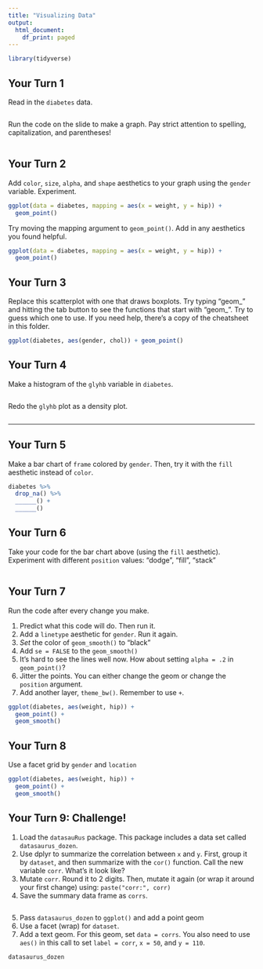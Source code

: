 ```yaml
---
title: "Visualizing Data"
output:
  html_document:
    df_print: paged
---
```


```r
library(tidyverse)
```

## Your Turn 1

Read in the `diabetes` data.

```r

```

Run the code on the slide to make a graph. Pay strict attention to spelling, capitalization, and parentheses!

```r

```

## Your Turn 2

Add `color`, `size`, `alpha`, and `shape` aesthetics to your graph using the `gender` variable. Experiment.  

```r
ggplot(data = diabetes, mapping = aes(x = weight, y = hip)) +
  geom_point()
```

Try moving the mapping argument to `geom_point()`. Add in any aesthetics you found helpful.

```r
ggplot(data = diabetes, mapping = aes(x = weight, y = hip)) +
  geom_point()
```

## Your Turn 3

Replace this scatterplot with one that draws boxplots. Try typing "geom_" and hitting the tab button to see the functions that start with "geom_". Try to guess which one to use. If you need help, there's a copy of the cheatsheet in this folder.

```r
ggplot(diabetes, aes(gender, chol)) + geom_point()
```

## Your Turn 4

Make a histogram of the `glyhb` variable in `diabetes`.

```r

```

Redo the `glyhb` plot as a density plot.

```r

```

---

## Your Turn 5

Make a bar chart of `frame` colored by `gender`. Then, try it with the `fill` aesthetic instead of `color`.

```r
diabetes %>% 
  drop_na() %>% 
  ______() + 
  ______()
```

## Your Turn 6

Take your code for the bar chart above (using the `fill` aesthetic). Experiment with different `position` values: "dodge", "fill", "stack"

```r

```

## Your Turn 7

Run the code after every change you make.

1. Predict what this code will do. Then run it. 
2. Add a `linetype` aesthetic for `gender`. Run it again.
3. *Set* the color of `geom_smooth()` to "black"
4. Add `se = FALSE` to the `geom_smooth()`
5. It's hard to see the lines well now. How about setting `alpha = .2` in `geom_point()`?
6. Jitter the points. You can either change the geom or change the `position` argument.
7. Add another layer, `theme_bw()`. Remember to use `+`.

```r
ggplot(diabetes, aes(weight, hip)) + 
  geom_point() +
  geom_smooth()
```

## Your Turn 8

Use a facet grid by `gender` and `location`

```r
ggplot(diabetes, aes(weight, hip)) + 
  geom_point() +
  geom_smooth()
```

## Your Turn 9: Challenge!

1. Load the `datasauRus` package. This package includes a data set called `datasaurus_dozen`.
2. Use dplyr to summarize the correlation between `x` and `y`. First, group it by `dataset`, and then summarize with the `cor()` function. Call the new variable `corr`. What's it look like?
3. Mutate `corr`. Round it to 2 digits. Then, mutate it again (or wrap it around your first change) using: `paste("corr:", corr)`
4. Save the summary data frame as `corrs`.

```r

```

5. Pass `datasaurus_dozen` to `ggplot()` and add a point geom
6. Use a facet (wrap) for `dataset`.
7. Add a text geom. For this geom, set `data = corrs`. You also need to use `aes()` in this call to set `label = corr`, `x = 50`, and `y = 110`.

```r
datasaurus_dozen 

```
